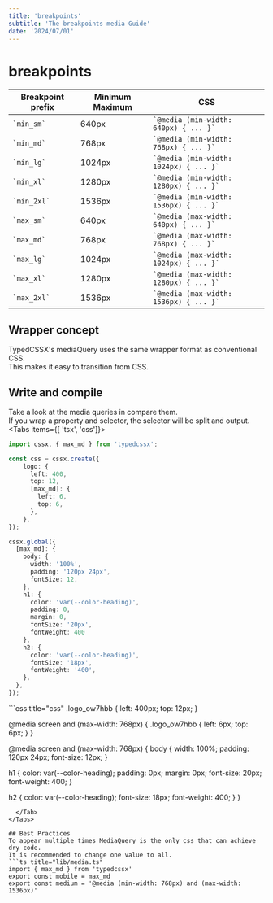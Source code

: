 ```yaml
---
title: 'breakpoints'
subtitle: 'The breakpoints media Guide'
date: '2024/07/01'
---
```


<TocBot />

# breakpoints

| Breakpoint prefix                | Minimum Maximum | CSS                                    |
|----------------------------------|-----------------|----------------------------------------|
| <code>\`min_sm\`</code>          | 640px           | <code>\`@media (min-width: 640px) \{ ... }\`</code> |
| <code>\`min_md\`</code>          | 768px           | <code>\`@media (min-width: 768px) \{ ... }\`</code> |
| <code>\`min_lg\`</code>          | 1024px          | <code>\`@media (min-width: 1024px) \{ ... }\`</code>|
| <code>\`min_xl\`</code>          | 1280px          | <code>\`@media (min-width: 1280px) \{ ... }\`</code>|
| <code>\`min_2xl\`</code>         | 1536px          | <code>\`@media (min-width: 1536px) \{ ... }\`</code>|
| <code>\`max_sm\`</code>          | 640px           | <code>\`@media (max-width: 640px) \{ ... }\`</code> |
| <code>\`max_md\`</code>          | 768px           | <code>\`@media (max-width: 768px) \{ ... }\`</code> |
| <code>\`max_lg\`</code>          | 1024px          | <code>\`@media (max-width: 1024px) \{ ... }\`</code>|
| <code>\`max_xl\`</code>          | 1280px          | <code>\`@media (max-width: 1280px) \{ ... }\`</code>|
| <code>\`max_2xl\`</code>         | 1536px          | <code>\`@media (max-width: 1536px) \{ ... }\`</code>|

## Wrapper concept
TypedCSSX's mediaQuery uses the same wrapper format as conventional CSS.  
This makes it easy to transition from CSS.

## Write and compile
Take a look at the media queries in compare them.  
If you wrap a property and selector, the selector will be split and output.
<Tabs items={[ 'tsx', 'css']}>
  <Tab>
```ts title="Something.tsx"
import cssx, { max_md } from 'typedcssx';

const css = cssx.create({
    logo: {
      left: 400,
      top: 12,
      [max_md]: {
        left: 6,
        top: 6,
      },
    },
});

cssx.global({
  [max_md]: {
    body: {
      width: '100%',
      padding: '120px 24px',
      fontSize: 12,
    },
    h1: {
      color: 'var(--color-heading)',
      padding: 0,
      margin: 0,
      fontSize: '20px',
      fontWeight: 400
    },
    h2: {
      color: 'var(--color-heading)',
      fontSize: '18px',
      fontWeight: '400',
    },
  },
});
```
  </Tab>
  <Tab>
```css title="css"
.logo_ow7hbb {
  left: 400px;
  top: 12px;
}

@media screen and (max-width: 768px) {
  .logo_ow7hbb {
    left: 6px;
    top: 6px;
  }
}

@media screen and (max-width: 768px) {
  body {
    width: 100%;
    padding: 120px 24px;
    font-size: 12px;
  }

  h1 {
    color: var(--color-heading);
    padding: 0px;
    margin: 0px;
    font-size: 20px;
    font-weight: 400;
  }

  h2 {
    color: var(--color-heading);
    font-size: 18px;
    font-weight: 400;
  }
}
```
  </Tab>
</Tabs>

## Best Practices
To appear multiple times MediaQuery is the only css that can achieve dry code.  
It is recommended to change one value to all.
```ts title="lib/media.ts"
import { max_md } from 'typedcssx'
export const mobile = max_md
export const medium = '@media (min-width: 768px) and (max-width: 1536px)'
```



